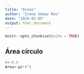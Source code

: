 ```yaml
---
title: "Áreas"
author: "Irene Gómez Mas"
date: "2024-02-05"
output: html_document
---
```


```r
knitr::opts_chunk$set(echo = TRUE)
```

## Área círculo


```r
r<-0.5
Area<-pi*r^2
```

